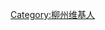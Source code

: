 {{Userbox
|border-c=#ffa500
|border-s=1
|id-c=#ffffff
|info-c=#ffd700
|info-s=10
|id=[[File:Liuzhou.png|45px]]
|info=这个用户现在或曾经住在'''[[柳州市]]'''。
}}

[[Category:柳州维基人]]
